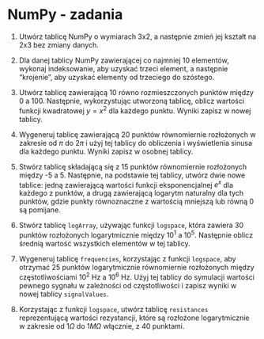 # NumPy - zadania

1.  Utwórz tablicę NumPy o wymiarach 3x2, a następnie zmień jej kształt na 2x3 bez zmiany danych.

2.  Dla danej tablicy NumPy zawierającej co najmniej 10 elementów, wykonaj indeksowanie, aby uzyskać trzeci element, a następnie "krojenie", aby uzyskać elementy od trzeciego do szóstego.

3.  Utwórz tablicę zawierającą 10 równo rozmieszczonych punktów między 0 a 100. Następnie, wykorzystując utworzoną tablicę, oblicz wartości funkcji kwadratowej $y = x^2$ dla każdego punktu. Wyniki zapisz w nowej tablicy.

4.  Wygeneruj tablicę zawierającą 20 punktów równomiernie rozłożonych w zakresie od $\pi$ do $2\pi$ i użyj tej tablicy do obliczenia i wyświetlenia sinusa dla każdego punktu. Wyniki zapisz w osobnej tablicy.

5.  Stwórz tablicę składającą się z 15 punktów równomiernie rozłożonych między -5 a 5. Następnie, na podstawie tej tablicy, utwórz dwie nowe tablice: jedną zawierającą wartości funkcji eksponencjalnej $e^x$ dla każdego z punktów, a drugą zawierającą logarytm naturalny dla tych punktów, gdzie punkty równoznaczne z wartością mniejszą lub równą 0 są pomijane.

6. Stwórz tablicę `logArray`, używając funkcji `logspace`, która zawiera 30 punktów rozłożonych logarytmicznie między $10^1$ a $10^5$. Następnie oblicz średnią wartość wszystkich elementów w tej tablicy.

7. Wygeneruj tablicę `frequencies`, korzystając z funkcji `logspace`, aby otrzymać 25 punktów logarytmicznie równomiernie rozłożonych między częstotliwościami $10^2$ Hz a $10^6$ Hz. Użyj tej tablicy do symulacji wartości pewnego sygnału w zależności od częstotliwości i zapisz wyniki w nowej tablicy `signalValues`.

8. Korzystając z funkcji `logspace`, utwórz tablicę `resistances` reprezentującą wartości rezystancji, które są rozłożone logarytmicznie w zakresie od $1\Omega$ do $1M\Omega$ włącznie, z 40 punktami. 